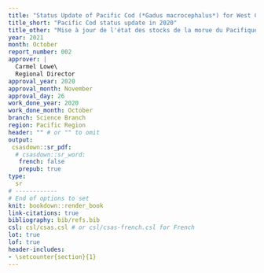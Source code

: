 ```yaml
---
title: "Status Update of Pacific Cod (*Gadus macrocephalus*) for West Coast Vancouver Island (Area 3CD), and Hecate Strait and Queen Charlotte Sound (Area 5ABCD) in 2020"
title_short: "Pacific Cod status update in 2020"
title_other: "Mise à jour de l'état des stocks de la morue du Pacifique (*Gadus macrocephalus*) pour la côte ouest de l’île de Vancouver (zone 3CD), ainsi que pour le détroit d’Hécate et le bassin de la Reine-Charlotte (zone 5ABCD) en 2020"
year: 2021
month: October
report_number: 002
approver: |
  Carmel Lowe\
  Regional Director
approval_year: 2020
approval_month: November
approval_day: 26
work_done_year: 2020
work_done_month: October
branch: Science Branch
region: Pacific Region
header: "" # or "" to omit
output:
 csasdown::sr_pdf:
  # csasdown::sr_word:
   french: false
   prepub: true
type:
  sr
# ------------
# End of options to set
knit: bookdown::render_book
link-citations: true
bibliography: bib/refs.bib
csl: csl/csas.csl # or csl/csas-french.csl for French
lot: true
lof: true
header-includes:
- \setcounter{section}{1}
---
```


